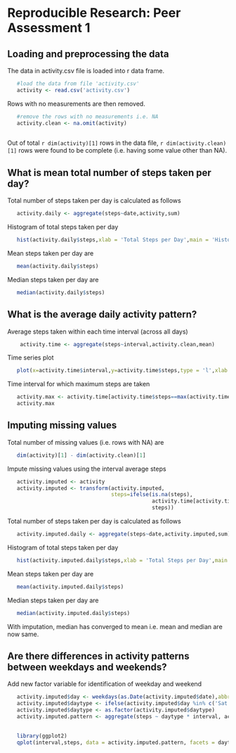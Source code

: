# Reproducible Research: Peer Assessment 1


## Loading and preprocessing the data
The data in activity.csv file is loaded into r data frame. 
```r
   #load the data from file 'activity.csv'
   activity <- read.csv('activity.csv')
```
Rows with no measurements are then removed.
```r
   #remove the rows with no measurements i.e. NA
   activity.clean <- na.omit(activity)
   
```
Out of total `r dim(activity)[1]` rows in the data file, `r dim(activity.clean)[1]` rows were found to be complete (i.e. having some value other than NA).

## What is mean total number of steps taken per day?

Total number of steps taken per day is calculated as follows
```r
   activity.daily <- aggregate(steps~date,activity,sum)
```

Histogram of total steps taken per day
```r
   hist(activity.daily$steps,xlab = 'Total Steps per Day',main = 'Histogram of Total Steps per Day')
```

Mean steps taken per day are 
```r
   mean(activity.daily$steps)
```

Median steps taken per day are 
```r
   median(activity.daily$steps)
```


## What is the average daily activity pattern?

Average steps taken within each time interval (across all days)
```r
    activity.time <- aggregate(steps~interval,activity.clean,mean)
```

Time series plot
```r
   plot(x=activity.time$interval,y=activity.time$steps,type = 'l',xlab = 'Time Interval',ylab = 'Average Number of Steps')
```

Time interval for which maximum steps are taken
```r
   activity.max <- activity.time[activity.time$steps==max(activity.time$steps),]
   activity.max
```

## Imputing missing values

Total number of missing values (i.e. rows with NA) are
```r
   dim(activity)[1] - dim(activity.clean)[1]
```

Impute missing values using the interval average steps
```r
   activity.imputed <- activity
   activity.imputed <- transform(activity.imputed, 
                                 steps=ifelse(is.na(steps),
                                              activity.time[activity.time$interval %in% interval,'steps'],
                                              steps))

```

Total number of steps taken per day is calculated as follows
```r
   activity.imputed.daily <- aggregate(steps~date,activity.imputed,sum)
```

Histogram of total steps taken per day
```r
   hist(activity.imputed.daily$steps,xlab = 'Total Steps per Day',main = 'Histogram of Total Steps per Day')
```

Mean steps taken per day are 
```r
   mean(activity.imputed.daily$steps)
```

Median steps taken per day are 
```r
   median(activity.imputed.daily$steps)
```

With imputation, median has converged to mean i.e. mean and median are now same.

## Are there differences in activity patterns between weekdays and weekends?

Add new factor variable for identification of weekday and weekend
```r
   activity.imputed$day <- weekdays(as.Date(activity.imputed$date),abbreviate = T)
   activity.imputed$daytype <- ifelse(activity.imputed$day %in% c('Sat','Sun'),'weekend','weekday')
   activity.imputed$daytype <- as.factor(activity.imputed$daytype)
   activity.imputed.pattern <- aggregate(steps ~ daytype * interval, activity.imputed, mean)

   
   library(ggplot2)
   qplot(interval,steps, data = activity.imputed.pattern, facets = daytype~., geom='path')
```
 

